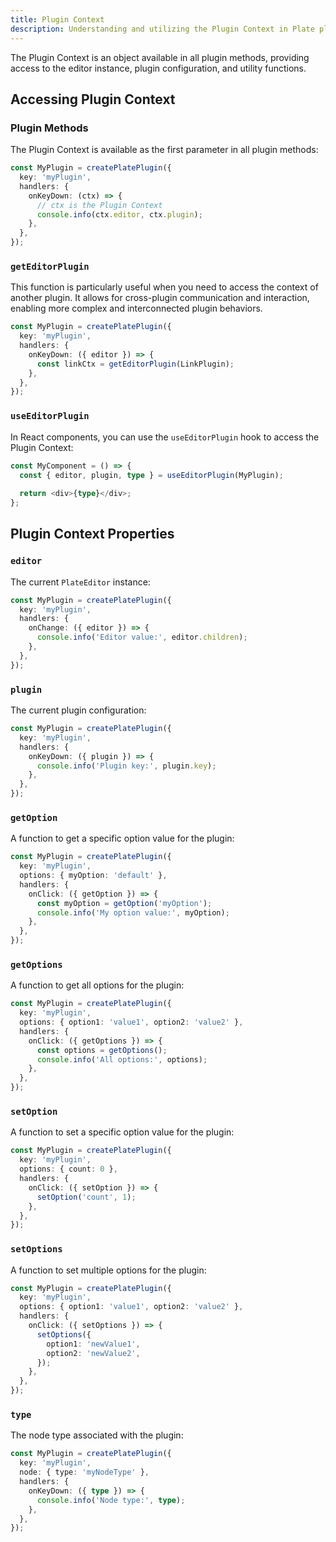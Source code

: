 ```yaml
---
title: Plugin Context
description: Understanding and utilizing the Plugin Context in Plate plugins.
---
```


The Plugin Context is an object available in all plugin methods, providing access to the editor instance, plugin configuration, and utility functions.

## Accessing Plugin Context

### Plugin Methods

The Plugin Context is available as the first parameter in all plugin methods:

```ts
const MyPlugin = createPlatePlugin({
  key: 'myPlugin',
  handlers: {
    onKeyDown: (ctx) => {
      // ctx is the Plugin Context
      console.info(ctx.editor, ctx.plugin);
    },
  },
});
```

### `getEditorPlugin`

This function is particularly useful when you need to access the context of another plugin. It allows for cross-plugin communication and interaction, enabling more complex and interconnected plugin behaviors.

```ts
const MyPlugin = createPlatePlugin({
  key: 'myPlugin',
  handlers: {
    onKeyDown: ({ editor }) => {
      const linkCtx = getEditorPlugin(LinkPlugin);
    },
  },
});
```

### `useEditorPlugin`

In React components, you can use the `useEditorPlugin` hook to access the Plugin Context:

```ts
const MyComponent = () => {
  const { editor, plugin, type } = useEditorPlugin(MyPlugin);
  
  return <div>{type}</div>;
};
```

## Plugin Context Properties

### `editor`

The current `PlateEditor` instance:

```ts
const MyPlugin = createPlatePlugin({
  key: 'myPlugin',
  handlers: {
    onChange: ({ editor }) => {
      console.info('Editor value:', editor.children);
    },
  },
});
```

### `plugin`

The current plugin configuration:

```ts
const MyPlugin = createPlatePlugin({
  key: 'myPlugin',
  handlers: {
    onKeyDown: ({ plugin }) => {
      console.info('Plugin key:', plugin.key);
    },
  },
});
```

### `getOption`

A function to get a specific option value for the plugin:

```ts
const MyPlugin = createPlatePlugin({
  key: 'myPlugin',
  options: { myOption: 'default' },
  handlers: {
    onClick: ({ getOption }) => {
      const myOption = getOption('myOption');
      console.info('My option value:', myOption);
    },
  },
});
```

### `getOptions`

A function to get all options for the plugin:

```ts
const MyPlugin = createPlatePlugin({
  key: 'myPlugin',
  options: { option1: 'value1', option2: 'value2' },
  handlers: {
    onClick: ({ getOptions }) => {
      const options = getOptions();
      console.info('All options:', options);
    },
  },
});
```

### `setOption`

A function to set a specific option value for the plugin:

```ts
const MyPlugin = createPlatePlugin({
  key: 'myPlugin',
  options: { count: 0 },
  handlers: {
    onClick: ({ setOption }) => {
      setOption('count', 1);
    },
  },
});
```

### `setOptions`

A function to set multiple options for the plugin:

```ts
const MyPlugin = createPlatePlugin({
  key: 'myPlugin',
  options: { option1: 'value1', option2: 'value2' },
  handlers: {
    onClick: ({ setOptions }) => {
      setOptions({
        option1: 'newValue1',
        option2: 'newValue2',
      });
    },
  },
});
```

### `type`

The node type associated with the plugin:

```ts
const MyPlugin = createPlatePlugin({
  key: 'myPlugin',
  node: { type: 'myNodeType' },
  handlers: {
    onKeyDown: ({ type }) => {
      console.info('Node type:', type);
    },
  },
});
```
